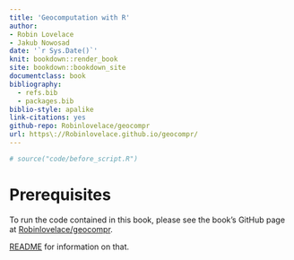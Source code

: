 ```yaml
--- 
title: 'Geocomputation with R'
author:
- Robin Lovelace
- Jakub Nowosad
date: '`r Sys.Date()`'
knit: bookdown::render_book
site: bookdown::bookdown_site
documentclass: book
bibliography:
  - refs.bib
  - packages.bib
biblio-style: apalike
link-citations: yes
github-repo: Robinlovelace/geocompr
url: https\://Robinlovelace.github.io/geocompr/
---
```


```r
# source("code/before_script.R")
```

# Prerequisites {-}

To run the code contained in this book, please see the book's GitHub page at [Robinlovelace/geocompr](https://github.com/Robinlovelace/geocompr).

 [README](https://github.com/edzer/sfr) for information on that.
